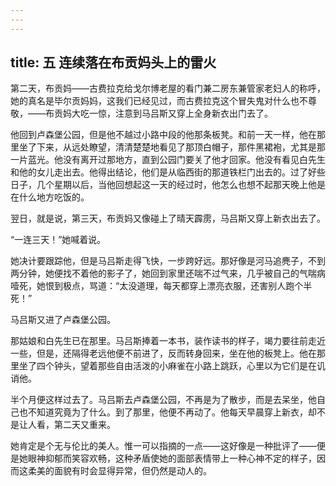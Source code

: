 ```yaml
---
---
---
```

title: 五 连续落在布贡妈头上的雷火
---




第二天，布贡妈——古费拉克给戈尔博老屋的看门兼二房东兼管家老妇人的称呼，她的真名是毕尔贡妈妈，这我们已经见过，而古费拉克这个冒失鬼对什么也不尊敬，——布贡妈大吃一惊，注意到马吕斯又穿上全身新衣出门去了。

他回到卢森堡公园，但是他不越过小路中段的他那条板凳。和前一天一样，他在那里坐了下来，从远处瞭望，清清楚楚地看见了那顶白帽子，那件黑裙袍，尤其是那一片蓝光。他没有离开过那地方，直到公园门要关了他才回家。他没有看见白先生和他的女儿走出去。他得出结论，他们是从临西街的那道铁栏门出去的。过了好些日子，几个星期以后，当他回想起这一天的经过时，他怎么也想不起那天晚上他是在什么地方吃饭的。

翌日，就是说，第三天，布贡妈又像碰上了晴天霹雳，马吕斯又穿上新衣出去了。

“一连三天！”她喊着说。

她决计要跟踪他，但是马吕斯走得飞快，一步跨好远。那好像是河马追麂子，不到两分钟，她便找不着他的影子了，她回到家里还喘不过气来，几乎被自己的气喘病噎死，她恨到极点，骂道：“太没道理，每天都穿上漂亮衣服，还害别人跑个半死！”

马吕斯又进了卢森堡公园。

那姑娘和白先生已在那里。马吕斯捧着一本书，装作读书的样子，竭力要往前走近一些，但是，还隔得老远他便不前进了，反而转身回来，坐在他的板凳上。他在那里坐了四个钟头，望着那些自由活泼的小麻雀在小路上跳跃，心里以为它们是在讥诮他。

半个月便这样过去了。马吕斯去卢森堡公园，不再是为了散步，而是去呆坐，他自己也不知道究竟为了什么。到了那里，他便不再动了。他每天早晨穿上新衣，却不是让人看，第二天又重来。

她肯定是个无与伦比的美人。惟一可以指摘的一点——这好像是一种批评了——便是她眼神抑郁而笑容欢畅，这种矛盾使她的面部表情带上一种心神不定的样子，因而这柔美的面貌有时会显得异常，但仍然是动人的。
